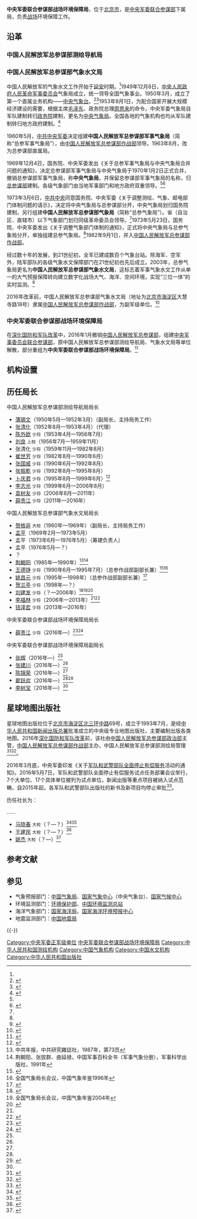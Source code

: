 {{Infobox PRCG
|color = darkgreen
|机构名称 = 中央军委联合参谋部<br />战场环境保障局
|上级机构 = [[中央军事委员会联合参谋部|中央军事委员会联合参谋部]]
|机构类型 = 中央军委联合参谋部下属局
|军事级别 = 正军级|nocat
|标志1 = China Emblem PLA.svg
|标志1说明 = [[中国人民解放军军徽|中国人民解放军军徽]]
|职位1 = 局长
|人员1 = [[薛贵江|薛贵江]]
|衔级1 = [[中国人民解放军少将|少将]]
|职位2 = 
|人员2 =
|衔级2 = 
|职位3 = 
|人员3 =
|职位4 = 
|人员4 =
|地址1 = [[北京市|北京市]]
|成立时间 = 2016年
|A = {{中华人民共和国国徽}}[[中华人民共和国国务院|国务院]]
|a = [[中国气象局|中国气象局]]、[[国家海洋局|国家海洋局]]
}}

'''中央军委联合参谋部战场环境保障局'''，位于[[北京市|北京市]]，是[[中央军事委员会联合参谋部|中央军委联合参谋部]]下属局，负责[[战场|战场]]环境保障工作。

== 沿革 ==
===中国人民解放军总参谋部测绘导航局===
{{seealso|中央军委联合参谋部导航局}}

===中国人民解放军总参谋部气象水文局===
中国人民解放军的气象水文工作开始于[[延安|延安]]时期。<ref name=biwu/>1949年12月8日，[[中央人民政府人民革命军事委员会|中央人民政府人民革命军事委员会]]气象局成立，统一领导全国气象事业。1950年3月，成立了第一个直属业务机构——[[国家气象中心|中央气象台]]。<ref name=zgtqw>{{Cite web |url=http://www.weather.com.cn/static/html/article/20100224/196218.shtml |title=中央气象台的变迁，中国天气网，2010-02-24 |accessdate=2016-10-11 |archive-date=2014-12-09 |archive-url=https://web.archive.org/web/20141209193228/http://www.weather.com.cn/static/html/article/20100224/196218.shtml |dead-url=no }}</ref><ref name="zgqxj">{{Cite web|title=兴利除弊话改革——气象部门双重领导管理体制实施回顾|url=http://2011.cma.gov.cn/ztbd/ggkfssn/jiedu/200812/t20081212_22713.html|accessdate=2019-08-20|work=2011.cma.gov.cn|archive-date=2016-03-04|archive-url=https://web.archive.org/web/20160304132254/http://2011.cma.gov.cn/ztbd/ggkfssn/jiedu/200812/t20081212_22713.html|dead-url=no}}</ref>1953年8月1日，为配合国家开展大规模经济建设的需要，根据主席[[毛泽东|毛泽东]]、政务院总理[[周恩来|周恩来]]的命令，中央军委气象局自军队建制转归[[中央人民政府政务院|政务院]]建制，更名为[[中央气象局_(中华人民共和国)|中央气象局]]。全国各地的气象机构也均从军队建制转归地方政府建制。<ref name="tjsz">{{Cite web|title=第一节 机构沿革|url=http://www.tj.gov.cn/tblm/tj_sz/200709/t20070921_22653.htm|accessdate=2019-08-20|date=2007-09-21|publisher=天津史志|archiveurl=https://web.archive.org/web/20080607093250/http://www.tj.gov.cn/tblm/tj_sz/200709/t20070921_22653.htm|archivedate=2008-06-07|dead-url=no}}</ref>

1960年5月，[[中央军事委员会|中共中央军委]]决定组建'''中国人民解放军总参谋部军事气象局'''（简称“总参军事气象局”），由[[中央军委联合参谋部作战局|中国人民解放军总参谋部作战部]]领导。1963年8月，改为总参谋部直属局。

1969年12月4日，国务院、中央军委发出《关于总参军事气象局与中央气象局合并问题的通知》，决定总参谋部军事气象局与中央气象局于1970年1月2日正式合并，撤销总参谋部军事气象局，称'''中央气象局'''，并保留总参谋部军事气象局的名称，归[[中国人民解放军总参谋部|总参谋部]]建制。各级气象部门由当地军事部门和地方政府双重领导。<ref name=tjsz/><ref>{{Cite web|title=《文革简论》第三篇第一章第九节改革规章制度|url=http://www.wyzxwk.com/Article/lishi/2009/09/86994.html|accessdate=2019-08-20|publisher=乌有之乡网刊|language=|archiveurl=https://web.archive.org/web/20141214210837/http://www.wyzxwk.com/Article/lishi/2009/09/86994.html|archivedate=2014-12-14|dead-url=no}}</ref>

1973年3月6日，[[中国共产党中央委员会|中共中央]]同意国务院、中央军委《关于调整测绘、气象、邮电部门体制问题的请示》，决定将中央气象局与总参谋部分开，中央气象局划归国务院建制，另行组建'''中国人民解放军总参谋部气象局'''（简称“总参气象局”）。省（自治区、直辖市）以下气象部门划归同级革命委员会领导。<ref name=tjsz/>1973年5月23日，国务院、中央军委发出《关于调整气象部门体制的通知》，正式将中央气象局与总参气象局分开，单独组建总参气象局。<ref name=zgqxj/>1982年9月1日，并入[[中国人民解放军总参谋部作战部|中国人民解放军总参谋部作战部]]。

经过数十年的发展，到21世纪初，全军已建成数百个气象台站。除海军、空军外，陆军部队的各级气象水文保障部门在21世纪初也先后成立。2003年，总参气象局更名为'''中国人民解放军总参谋部气象水文局'''，这标志着军事气象水文工作从单一的大气预报保障转向建立数字化战场大气、海洋、空间环境，实现“三位一体”的实时监测。<ref name=biwu>{{Cite web |url=http://news.xinhuanet.com/mil/2010-08/19/content_14039895.htm |title=大图直击：首次陆军气象水文专业大比武，新华网，2010-08-19 |accessdate=2016-10-11 |archive-date=2010-08-22 |archive-url=https://web.archive.org/web/20100822233608/http://news.xinhuanet.com/mil/2010-08/19/content_14039895.htm |dead-url=no }}</ref>

2016年改革前，中国人民解放军总参谋部气象水文局（地址为[[北京市|北京市]][[海淀区|海淀区]]大慧寺路18号）隶属[[中央军委联合参谋部作战局|中国人民解放军总参谋部作战部]]，为副军级单位。<ref>{{Cite web|title=我校参加教育部大气科学类专业教学指导委员会工作研讨会|url=http://xcb.nuist.edu.cn/tjxw/tianjiyaowen/2014-07-01/8888.shtml|accessdate=2019-08-20|date=2014-07-01|publisher=南京信息工程大学|archiveurl=https://archive.today/20141205130900/http://xcb.nuist.edu.cn/tjxw/tianjiyaowen/2014-07-01/8888.shtml|archivedate=2014-12-05|dead-url=yes}}</ref>

===中央军委联合参谋部战场环境保障局===
在[[深化国防和军队改革|深化国防和军队改革]]中，2016年1月撤销[[中国人民解放军总参谋部|中国人民解放军总参谋部]]，组建[[中央军事委员会联合参谋部|中央军事委员会联合参谋部]]，原中国人民解放军总参谋部测绘导航局、气象水文局等单位解散，部分重组为'''中央军委联合参谋部战场环境保障局'''。<ref>{{Cite web|title=大气所举行纪念叶笃正先生百年诞辰学术思想研讨会----中国科学院大气物理研究所|url=http://www.iap.ac.cn/xwzx/tpxw/201603/t20160323_4569538.html|accessdate=2019-08-20|work=www.iap.ac.cn|archive-date=2020-09-19|archive-url=https://web.archive.org/web/20200919143106/http://www.iap.ac.cn/xwzx/tpxw/201603/t20160323_4569538.html|dead-url=no}}</ref>

==机构设置==


==历任局长==
;中国人民解放军总参谋部测绘导航局局长
*[[蒲锡文|蒲锡文]]（1950年5月—1952年3月）（副局长，主持局务工作）
*[[张清化|张清化]]（1952年8月—1953年4月）（代理）
*[[陈外欧|陈外欧]] <small>少将</small>（1953年4月—1956年7月）
*[[刘良_(大校)|刘良]] <small>上校</small>（1956年7月—1959年11月）
*张清化 <small>少将</small>（1959年11月—1982年8月）
*[[崔世芳|崔世芳]] <small>少将</small>（1982年8月—1990年6月）
*[[张国威|张国威]] <small>少将</small>（1990年6月—1992年8月）
*[[张振乾|张振乾]] <small>少将</small>（1992年8月—1995年8月）
*[[卜庆君|卜庆君]] <small>少将</small>（1995年8月—1999年6月）<ref>{{Cite web|title=市经信委举办2012中国（南京）北斗卫星导航产业峰会|url=http://www.jgjs.gov.cn/webpage/more.jsp?id=44724a8617bfd115006fa35bdd08f4b63132bac07a4dba629b5858a2d941e24e|accessdate=2019-08-20|date=2012-09-04|publisher=中共南京市委市级机关工作委员会|archiveurl=https://archive.today/20141206083520/http://www.jgjs.gov.cn/webpage/more.jsp?id=44724a8617bfd115006fa35bdd08f4b63132bac07a4dba629b5858a2d941e24e|archivedate=2014-12-06|dead-url=yes}}</ref>
*[[李志光|李志光]] <small>少将</small>（1999年6月—2006年8月）
*[[袁树友|袁树友]] <small>少将</small>（2006年8月—2011年）
*[[薛贵江|薛贵江]] <small>少将</small>（2011年—2016年）

;中国人民解放军总参谋部气象水文局局长
*[[贺格非|贺格非]] <small>大校</small>（1960年—1969年）（副局长，主持局务工作）
*[[孟平|孟平]]（1969年2月—1973年5月）
*孟平（1973年6月—1976年5月）（筹建负责人）
*孟平（1976年5月—？）
*？
*[[荆朝阳|荆朝阳]]（1985年—1990年）<ref>中共年报，中共研究雜誌社，1987年，第73页</ref><ref>荆朝阳、张拔群、曲延禄，中国军事百科全书（军事气象分册），军事科学出版社，1991年</ref>
*[[王德铮|王德铮]] <small>少将</small>（1990年6月—1995年7月）（总参作战部副部长兼）<ref>{{Cite web|title=苏州全民国防教育网_|url=http://www.sz81.org.cn/?mod=news&act=detail&id=5619&person=8|accessdate=2019-08-20|work=www.sz81.org.cn|archive-date=2016-10-12|archive-url=https://web.archive.org/web/20161012075407/http://www.sz81.org.cn/?mod=news&act=detail&id=5619&person=8|dead-url=no}}</ref><ref>全国气象局长会议，中国气象年鉴1996年</ref>
*[[姚昌元|姚昌元]] <small>少将</small>（1995年—1998年）（总参作战部副部长兼）<ref>{{Cite web|title=中国气象学会|url=http://www.cms1924.org/celebrate/webpagedetail_433_437_1653.aspx|accessdate=2019-08-20|work=www.cms1924.org|archive-date=2019-05-11|archive-url=https://web.archive.org/web/20190511084142/http://www.cms1924.org/celebrate/webpagedetail_433_437_1653.aspx|dead-url=no}}</ref>
*[[贺兰亭|贺兰亭]] <small>少将</small>（1998年—？）
*[[刘建发|刘建发]] <small>少将</small>（？—2006年）<ref>{{Cite web|title=广东新闻网|url=http://www.gd.chinanews.com/2005/2005-08-19/8/30966.shtml|accessdate=2019-08-20|work=www.gd.chinanews.com|archive-date=2014-12-10|archive-url=https://web.archive.org/web/20141210154320/http://www.gd.chinanews.com/2005/2005-08-19/8/30966.shtml|dead-url=no}}</ref><ref>全国气象局长会议，中国气象年鉴2004年</ref><ref>{{Cite web |url=http://www.hzqx.com/gzhfw/disremo.asp?no=2873 |title=加强军地合作 共同推进气象事业更快更好地发展，杭州气象，2006-01-26 |accessdate=2016-10-11 |archive-date=2016-03-04 |archive-url=https://web.archive.org/web/20160304104955/http://www.hzqx.com/gzhfw/disremo.asp?no=2873 |dead-url=no }}</ref>
*[[李福林_(少将)|李福林]] <small>少将</small>（2006年—2013年）<ref name=biwu/><ref>{{Cite web |url=http://www.cma9666.com/gzdt/2006/8/ol9x8vzaqu.htm |title=郑国光副局长拜访总参气象水文局并看望我局老红军和老八路代表，中国气象局后勤服务信息网，2006-08-01 |accessdate=2016-10-11 |archive-date=2016-03-04 |archive-url=https://web.archive.org/web/20160304080916/http://www.cma9666.com/gzdt/2006/8/ol9x8vzaqu.htm |dead-url=no }}</ref>
*[[钱泽宏|钱泽宏]] <small>少将</small>（2013年—2016年）

{{col-begin}}
{{col-2}}
;中央军委联合参谋部战场环境保障局局长
*[[薛贵江|薛贵江]] <small>少将</small>（2016年—）<ref>{{Cite web |url=http://www.sbsm.gov.cn/article/chyw/201602/20160200038682.shtml |title=国家局战保局共贺新春，国家测绘地理信息局，2016-02-04 |access-date=2016-10-11 |archive-url=https://web.archive.org/web/20161012151025/http://www.sbsm.gov.cn/article/chyw/201602/20160200038682.shtml |archive-date=2016-10-12 |dead-url=yes }}</ref><ref name=xuegj>{{Cite web|url=http://news.sohu.com/20160219/n437891766.shtml|title=薛贵江少将任军委联合参谋部战保局局长|date=2016-02-19|publisher=搜狐|accessdate=2017-07-22|archive-date=2019-02-20|archive-url=https://web.archive.org/web/20190220180759/http://news.sohu.com/20160219/n437891766.shtml|dead-url=no}}</ref>

{{col-2}}
;中央军委联合参谋部战场环境保障局副局长
*[[张辉_(中央军委)|张辉]]（2016年—）<ref name=xuegj/>
*[[张建川|张建川]]（2016年—）<ref name=xuegj/>
*[[陈锦荣|陈锦荣]]（2016年—）<ref name=xuegj/>
*[[翟跃欢|翟跃欢]]（2016年—）<ref name=xuegj/><ref>{{Cite web|url=http://www.southsurvey.com/public/news.php?id=2534|title=国家测绘地理信息局建局60周年座谈会在京召开|date=2016-09-28|publisher=南方测绘|accessdate=2017-07-22|archive-date=2019-05-11|archive-url=https://web.archive.org/web/20190511175902/http://www.southsurvey.com/public/news.php?id=2534|dead-url=no}}</ref>
*[[李树宝|李树宝]]（2016年—）<ref name=xuegj/>

{{col-end}}

==星球地图出版社==
星球地图出版社位于[[北京市|北京市]][[海淀区|海淀区]][[北京三环路|北三环中路]]69号，成立于1993年7月，是经[[中华人民共和国新闻出版总署|中华人民共和国新闻出版总署]]批准成立的中央级专业地图出版社，主要编制出版各类地图。2016年[[深化国防和军队改革|深化国防和军队改革]]前，该社由[[中国人民解放军总参谋部政治部|中国人民解放军总参谋部政治部]]主管，[[中央军委联合参谋部作战局|中国人民解放军总参谋部作战部]]主办，中国人民解放军总参谋部测绘局管理<ref>{{Cite web|title=星球简介|url=http://www.starmap.com.cn/about/index.asp|accessdate=2017-02-25|publisher=星球地图出版社|archive-date=2020-08-03|archive-url=https://web.archive.org/web/20200803200059/http://www.starmap.com.cn/about/index.asp|dead-url=no}}</ref><ref>{{Cite web|title=星球地图出版社|url=http://www.gapp.gov.cn/zongshu/serviceSearchResultbve.shtml?ID=13917|accessdate=2017-02-25|publisher=国家新闻出版广电总局|archive-date=2019-05-10|archive-url=https://web.archive.org/web/20190510123522/http://www.gapp.gov.cn/zongshu/serviceSearchResultbve.shtml?ID=13917|dead-url=no}}</ref>。

2016年3月底，中央军委印发《关于[[军队和武警部队全面停止有偿服务|军队和武警部队全面停止有偿服务]]活动的通知》。2016年5月7日，军队和武警部队全面停止有偿服务试点任务部署会议举行，7个大单位、17个具体单位被列为试点单位，新闻出版等重点项目被纳入试点范畴。自2015年起，各军队和武警部队出版社的新书及新项目均停止审批<ref>{{Cite web|title=军队出版社将试点“全面停止”有偿服务|url=http://www.cbbr.com.cn/article/104077.html|date=2016-05-10|publisher=中国出版传媒网|accessdate=2017-02-25|archive-date=2017-02-25|archive-url=https://web.archive.org/web/20170225143123/http://www.cbbr.com.cn/article/104077.html|dead-url=no}}</ref>。

历任社长为：

……
*[[马晓春_(总参)|马晓春]] <small>大校</small>（？—？）<ref>{{Cite web|title=精品图书出版期待内容与形式和谐之美|url=http://www.gmw.cn/01ds/2005-08/31/content_297881.htm|date=2005-08-31|publisher=光明网|accessdate=2017-02-25|archive-date=2017-02-25|archive-url=https://web.archive.org/web/20170225210842/http://www.gmw.cn/01ds/2005-08/31/content_297881.htm|dead-url=no}}</ref><ref>{{Cite web|title=二零零九年测绘工作大事记|url=http://bism.cn/zwgk/dsj/201009/t20100921_82464.shtml|date=2010-09-21|publisher=国家测绘地理信息局|archiveurl=https://web.archive.org/web/20170225205210/http://bism.cn/zwgk/dsj/201009/t20100921_82464.shtml|archivedate=2017-02-25|dead-url=yes|accessdate=2017-02-25}}</ref>
*[[王建民_(总参)|王建民]] <small>大校</small>（？—？）<ref>{{Cite web|title=地图“开口说话” 还有3D立体的！|url=http://news.163.com/11/0604/06/75MFRGFP00014AED.html|date=2011-06-04|publisher=网易|access-date=2017-02-25|archive-url=https://web.archive.org/web/20170225135204/http://news.163.com/11/0604/06/75MFRGFP00014AED.html|archive-date=2017-02-25|dead-url=yes}}</ref>
*[[姚杰|姚杰]] <small>大校</small>（？—）<ref>{{Cite web|title=社长致词|url=http://www.starmap.com.cn/about/sz.asp|accessdate=2017-02-25|publisher=星球地图出版社|archive-date=2020-08-03|archive-url=https://web.archive.org/web/20200803213125/http://www.starmap.com.cn/about/sz.asp|dead-url=no}}</ref>

== 参考文献 ==
{{reflist}}

== 参见 ==
{{Portal box|中华人民共和国|军事|气象|地理}}
* 气象预报部门：[[中国气象局|中国气象局]]、[[国家气象中心|国家气象中心]]（中央气象台）、[[国家气候中心|国家气候中心]]
* 环境监测部门：[[中华人民共和国环境保护部|环境保护部]]、[[中国环境监测总站|中国环境监测总站]]
* 海洋气象部门：[[国家海洋局|国家海洋局]]、[[国家海洋环境预报中心|国家海洋环境预报中心]]
* 地震监测部门：[[中国地震局|中国地震局]]

{{-}}
{{中央军委|属}}
[[Category:中央军委正军级单位|Category:中央军委正军级单位]]
[[Category:中央军委联合参谋部战场环境保障局|]]
[[Category:中华人民共和国测绘机构|Category:中华人民共和国测绘机构]]
[[Category:中国气象机构|Category:中国气象机构]]
[[Category:中国水文机构|Category:中国水文机构]]
[[Category:中华人民共和国出版社|Category:中华人民共和国出版社]]